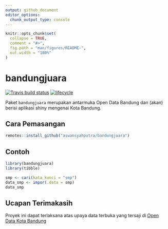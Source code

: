 ```yaml
---
output: github_document
editor_options: 
  chunk_output_type: console
---
```


<!-- README.md is generated from README.Rmd. Please edit that file -->

```r
knitr::opts_chunk$set(
  collapse = TRUE,
  comment = "#>",
  fig.path = "man/figures/README-",
  out.width = "100%"
)

```

# bandungjuara

[![Travis build status](https://travis-ci.org/aswansyahputra/bandungjuara.svg?branch=master)](https://travis-ci.org/aswansyahputra/bandungjuara)
[![lifecycle](https://img.shields.io/badge/lifecycle-maturing-blue.svg)](https://www.tidyverse.org/lifecycle/#maturing)

Paket `bandungjuara` merupakan antarmuka Open Data Bandung dan (akan) berisi aplikasi shiny mengenai Kota Bandung.

## Cara Pemasangan

``` r
remotes::install_github("aswansyahputra/bandungjuara")
```

## Contoh

```r
library(bandungjuara)
library(tibble)

smp <- cari(kata_kunci = "smp")
data_smp <- impor(.data = smp)
data_smp
```


## Ucapan Terimakasih
Proyek ini dapat terlaksana atas upaya data terbuka yang tersaji di [Open Data Kota Bandung](http://data.bandung.go.id)


